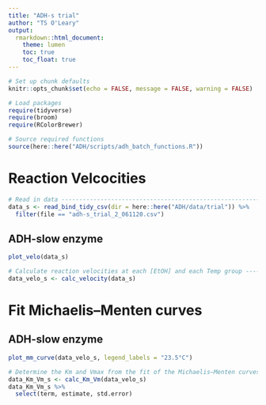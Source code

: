 ```yaml
---
title: "ADH-s trial"
author: "TS O'Leary"
output:
  rmarkdown::html_document:
    theme: lumen
    toc: true
    toc_float: true
---
```


```r
# Set up chunk defaults
knitr::opts_chunk$set(echo = FALSE, message = FALSE, warning = FALSE)

# Load packages
require(tidyverse)
require(broom)
require(RColorBrewer)

# Source required functions
source(here::here("ADH/scripts/adh_batch_functions.R"))
```

# Reaction Velcocities

```r
# Read in data -----------------------------------------------------------------
data_s <- read_bind_tidy_csv(dir = here::here("ADH/data/trial")) %>%
  filter(file == "adh-s_trial_2_061120.csv")
```

## ADH-slow enzyme

```r
plot_velo(data_s)
```


```r
# Calculate reaction velocities at each [EtOH] and each Temp group -------------
data_velo_s <- calc_velocity(data_s)
```

# Fit Michaelis–Menten curves

## ADH-slow enzyme

```r
plot_mm_curve(data_velo_s, legend_labels = "23.5°C")
```

```r
# Determine the Km and Vmax from the fit of the Michaelis–Menten curves --------
data_Km_Vm_s <- calc_Km_Vm(data_velo_s)
data_Km_Vm_s %>% 
  select(term, estimate, std.error)
```
